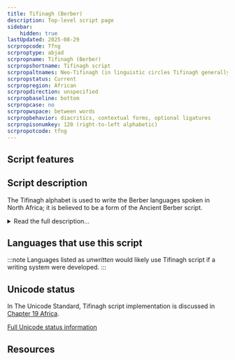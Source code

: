 ```yaml
---
title: Tifinagh (Berber)
description: Top-level script page
sidebar:
    hidden: true
lastUpdated: 2025-08-29
scrpropcode: Tfng
scrproptype: abjad
scrpropname: Tifinagh (Berber)
scrpropshortname: Tifinagh script
scrpropaltnames: Neo-Tifinagh (in linguistic circles Tifinagh generally refers to the old Berber abjad)
scrpropstatus: Current
scrpropregion: African
scrpropdirection: unspecified
scrpropbaseline: bottom
scrpropcase: no
scrpropwspace: between words
scrpropbehavior: diacritics, contextual forms, optional ligatures
scrpropisonumkey: 120 (right-to-left alphabetic)
scrpropotcode: tfng
---
```



## Script features

<ScriptInfo />

## Script description

The Tifinagh alphabet is used to write the Berber languages spoken in North Africa; it is believed to be a form of the Ancient Berber script.

<details>
<summary>Read the full description...</summary>It is widely used by the Tuareg, the principal inhabitants of the Saharan interior.

There are many regional variations of the script; the standardised version proposed by the Institut Royal de la Culture Amazighe (IRCAM) consists of 33 symbols. This character set does not represent the full phonemic inventory of any particular language, but was proposed with a view to progressively unifiying regional phonological variations in the orthography. Consonant [gemination](/reference/glossary#gemination) is represented by writing the letter twice. Traditionally, vowels are only written word-finally, although in some areas Arabic diacritics are adopted to represent word-internal vowels. Some Tuareg orthographies use diacritics from the "Combining Diacritics" Unicode block. Some texts also employ a number of conjunct forms in order to differentiate between words which would otherwise be ambiguous due to the vowels being unwritten. Historically, the script has been written in any direction, horizontally or vertically, although today it tends to be written by the Tuaregs horizontally from right to left, and by the Berbers from left to right. Words are separated by spaces and Latin punctuation is generally used, although in some areas a  _ tazarast_ symbol is used for phrase and sentence breaks.

The Tifinagh script as regulated by IRCAM has officially been the only writing system for transcribing the Tamazight language in Morocco since 2003. The script also remains widely used in Algeria, Mali and Niger; however, it is generally used alongside the Latin or Arabic alphabets. Public use of the script was banned in Libya under Colonel Gaddafi's regime, but the interim government, the National Transitional Council, appears to be more open to it.

Tifinagh is also sometimes known by the name of the language or the people using it, for example Tuareg or Berber. It is also referred to as Neo-Tifinagh to distinguish it from the old Berber abjad, Tifinagh.
</details>

## Languages that use this script

:::note
Languages listed as _unwritten_ would likely use Tifinagh script if a writing system were developed. 
:::

<WsList script='Tfng' wsMax='5' />

## Unicode status

In The Unicode Standard, Tifinagh script implementation is discussed in [Chapter 19 Africa](http://www.unicode.org/versions/latest/ch19.pdf).


[Full Unicode status information](/scrlang/unicode/tfng-unicode)

## Resources

<ScriptResources detailSummary='seemore' />

